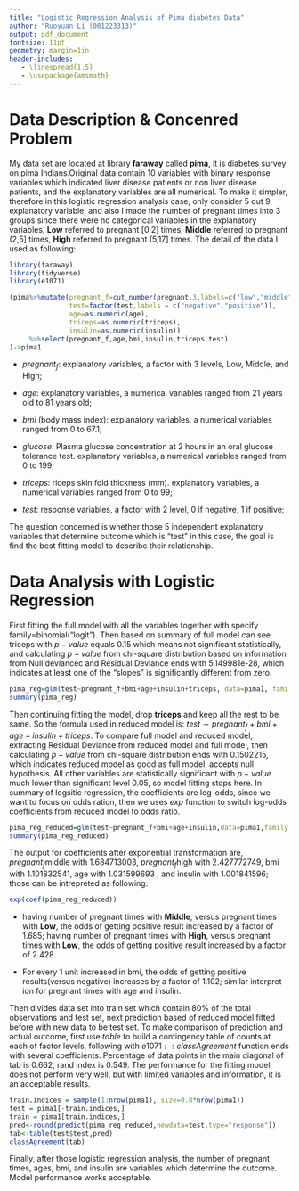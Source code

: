 ```yaml
---
title: "Logistic Regression Analysis of Pima diabetes Data"
author: "Ruoyuan Li (001223313)"
output: pdf_document
fontsize: 11pt
geometry: margin=1in
header-includes:
   - \linespread{1.5}
   - \usepackage{amsmath}
---
```

# Data Description & Concenred Problem
My data set are located at library **faraway** called **pima**, it is diabetes survey on pima Indians.Original data contain 10 variables with binary response variables which indicated 
liver disease patients or non liver disease patients, and the explanatory variables are all 
numerical. To make it simpler, therefore in this logistic regression analysis case, only 
consider 5 out 9 explanatory variable, and also I made the number of pregnant times into 3 
groups since there were no categorical variables in the explanatory variables, **Low** 
referred to pregnant [0,2] times, **Middle** referred to pregnant (2,5] times, **High** referred to pregnant (5,17] times. The detail of the data I used as following: 
```r
library(faraway)
library(tidyverse)
library(e1071)
```
```r
(pima%>%mutate(pregnant_f=cut_number(pregnant,3,labels=c("low","middle","high")),
               test=factor(test,labels = c("negative","positive")),
               age=as.numeric(age),
               triceps=as.numeric(triceps),
               insulin=as.numeric(insulin))
     %>%select(pregnant_f,age,bmi,insulin,triceps,test)
)->pima1
```
* $pregnant_{f}$: explanatory variables, a factor with 3 levels, Low, Middle, and High;

* $age$: explanatory variables, a numerical variables ranged from 21 years old to 81 years old;

* $bmi$ (body mass index): explanatory variables, a numerical variables ranged from 0 to 67.1;

* $glucose$: Plasma glucose concentration at 2 hours in an oral glucose tolerance test. explanatory variables, a numerical variables ranged from 0 to 199;

* $triceps$: riceps skin fold thickness (mm). explanatory variables, a numerical variables ranged from 0 to 99;

* $test$: response variables, a factor with 2 level, 0 if negative, 1 if positive;

The question concerned is whether those 5 independent explanatory variables that determine outcome which is "test" in this case, the goal is find the best fitting model to describe their relationship. 

# Data Analysis with Logistic Regression
First fitting the full model with all the variables together with specify family=binomial("logit"). Then based on summary of full model can see triceps with $p-value$ equals 0.15 which means not significant statistically, and calculating $p-value$ from chi-square distribution based on information from Null deviancec and Residual Deviance ends with 5.149981e-28, which indicates at least one of the "slopes" is significantly different from zero. 
```r
pima_reg=glm(test~pregnant_f+bmi+age+insulin+triceps, data=pima1, family=binomial("logit"))
summary(pima_reg)
```
Then continuing fitting the model, drop **triceps** and keep all the rest to be same. So the formula used in reduced model is: $test \sim pregnant_{f}+bmi+age+insulin+triceps$. To compare full model and reduced model, extracting Residual Deviance from reduced model and full model, then calculating $p-value$ from chi-square distribution ends with 0.1502215, which indicates reduced model as good as full model, accepts null hypothesis. All other variables are statistically significant with $p-value$ much lower than significant level 0.05, so model fitting stops here. In summary of logsitic regression, the coefficients are log-odds, since we want to focus on odds ration, then we uses $exp$ function to switch log-odds coefficients from reduced model to odds ratio.
```r
pima_reg_reduced=glm(test~pregnant_f+bmi+age+insulin,data=pima1,family = binomial("logit"))
summary(pima_reg_reduced)
```
The output for coefficients after exponential transformation are, $pregnant_{f}$middle with 1.684713003, $pregnant_{f}$high with 2.427772749, bmi with 1.101832541, age with 1.031599693 , and insulin with 1.001841596; those can be intrepreted as following:
```r
exp(coef(pima_reg_reduced))
```
* having number of pregnant times with **Middle**, versus pregnant times with **Low**, the odds of getting positive result increased by a factor of 1.685; having number of pregnant times with **High**, versus pregnant times with **Low**, the odds of getting positive result increased by a factor of 2.428.

* For every 1 unit increased in bmi, the odds of getting positive results(versus negative) increases by a factor of 1.102; similar interpret ion for pregnant times with age and insulin.

Then divides data set into train set which contain 80% of the total observations and test set, next prediction based of reduced model fitted before with new data to be test set. To make comparison of prediction and actual outcome, first use *table* to build a contingency table of counts at each of factor levels, following with $e1071::classAgreement$ function ends with several coefficients. Percentage of data points in the main diagonal of tab is 0.662, rand index is 0.549. The performance for the fitting model does not perform very well, but with limited variables and information, it is an acceptable results.
```r
train.indices = sample(1:nrow(pima1), size=0.8*nrow(pima1))
test = pima1[-train.indices,]
train = pima1[train.indices,]
pred<-round(predict(pima_reg_reduced,newdata=test,type="response"))
tab<-table(test$test,pred)
classAgreement(tab)
```
Finally, after those logistic regression analysis, the number of pregnant times, ages, bmi, and insulin are variables which determine the outcome. Model performance works acceptable.  
